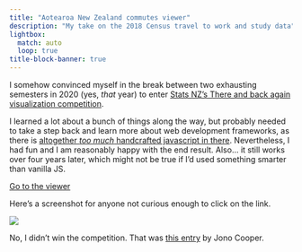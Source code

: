 ```yaml
---
title: "Aotearoa New Zealand commutes viewer"
description: "My take on the 2018 Census travel to work and study data"
lightbox:
  match: auto
  loop: true
title-block-banner: true
---
```


I somehow convinced myself in the break between two exhausting semesters in 2020 (yes, _that_ year) to enter [Stats NZ's There and back again visualization competition](https://www.stats.govt.nz/2018-census/there-and-back-again-data-visualisation-competition).

I learned a lot about a bunch of things along the way, but probably needed to take a step back and learn more about web development frameworks, as there is [altogether _too much_ handcrafted javascript in there](https://github.com/DOSull/commute-viewer/blob/master/commute-viewer-app/js/app.js). Nevertheless, I had fun and I am reasonably happy with the end result. Also... it still works over four years later, which might not be true if I'd used something smarter than vanilla JS.

[Go to the viewer](https://dosull.github.io/commute-viewer/commute-viewer-app){.button-link target="_blank"}

Here's a screenshot for anyone not curious enough to click on the link.

![](nz-commute-viewer.png)

No, I didn't win the competition. That was [this entry](https://commuter.waka.app/) by Jono Cooper.
